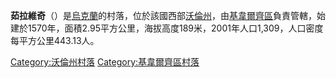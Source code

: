 {{coord|50|59|3|N|25|42|42|E|scale:30000|display=title}}

'''茹拉維奇'''（{{lang|uk|Журавичі}}）是[[烏克蘭|烏克蘭]]的村落，位於該國西部[[沃倫州|沃倫州]]，由[[基韋爾齊區|基韋爾齊區]]負責管轄，始建於1570年，面積2.95平方公里，海拔高度189米，2001年人口1,309，人口密度每平方公里443.13人。

[[Category:沃倫州村落|Category:沃倫州村落]]
[[Category:基韋爾齊區村落|Category:基韋爾齊區村落]]


{{Volyn-geo-stub}}